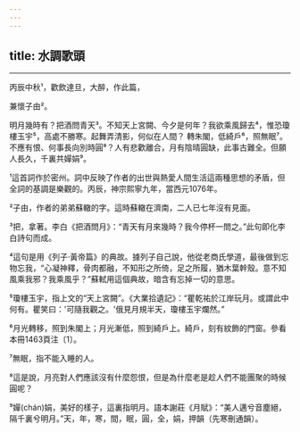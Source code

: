```yaml
---
---
---
```

title: 水調歌頭
---





--------------------

丙辰中秋¹，歡飲達旦，大醉，作此篇，

兼懷子由²。

明月幾時有？把酒問青天³。不知天上宮闕、今夕是何年？我欲乘風歸去⁴，惟恐瓊樓玉宇⁵，高處不勝寒。起舞弄清影，何似在人間？ 轉朱閣，低綺戶⁶，照無眠⁷。不應有恨、何事長向別時圓⁸？人有悲歡離合，月有陰晴圓缺，此事古難全。但願人長久，千裏共嬋娟⁹。

¹這首詞作於密州。詞中反映了作者的出世與熱愛人間生活這兩種思想的矛盾，但全詞的基調是樂觀的。丙辰，神宗熙寧九年，當西元1076年。

²子由，作者的弟弟蘇轍的字。這時蘇轍在濟南，二人已七年沒有見面。

³把，拿著。李白《把酒問月》：“青天有月來幾時？我今停杯一問之。”此句即化李白詩句而成。

⁴這句是用《列子·黃帝篇》的典故。據列子自己說，他從老商氏學道，最後做到忘物忘我，“心凝神釋，骨肉都融，不知形之所倚，足之所履，猶木葉幹殼。意不知風乘我邪？我乘風乎？”蘇軾用這個典故，暗含有忘掉一切的意思。

⁵瓊樓玉宇，指上文的“天上宮闕”。《大業拾遺記》：“瞿乾祐於江岸玩月。或謂此中何有。瞿笑曰：'可隨我觀之。'俄見月規半天，瓊樓玉宇爛然。”

⁶月光轉移，照到朱閣上；月光漸低，照到綺戶上。綺戶，刻有紋飾的門窗。參看本冊1463頁注〔1〕。

⁷無眠，指不能入睡的人。

⁸這是說，月亮對人們應該沒有什麼怨恨，但是為什麼老是趁人們不能團聚的時候圓呢？

⁹嬋(chán)娟，美好的樣子，這裏指明月。語本謝莊《月賦》：“美人邁兮音塵絕，隔千裏兮明月。”天，年，寒，間，眠，圓，全，娟，押韻（先寒刪通韻）。